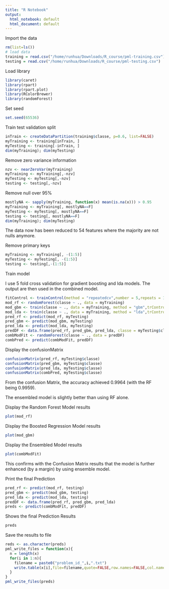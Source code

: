 ```yaml
---
title: "R Notebook"
output:
  html_notebook: default
  html_document: default
---
```


Import the data
```r
rm(list=ls())
# load data
training = read.csv("/home/runhua/Downloads/R_course/pml-training.csv")
testing = read.csv("/home/runhua/Downloads/R_course/pml-testing.csv")
```
Load library
```r
library(caret)
library(rpart)
library(rpart.plot)
library(RColorBrewer)
library(randomForest)
```
Set seed
```r
set.seed(65536)
```

Train test validation split

```r
inTrain <- createDataPartition(training$classe, p=0.6, list=FALSE)
myTraining <- training[inTrain, ]
myTesting <- training[-inTrain, ]
dim(myTraining); dim(myTesting)
```
Remove zero variance information
```r
nzv <- nearZeroVar(myTraining)
myTraining <- myTraining[,-nzv]
myTesting <- myTesting[,-nzv]
testing <- testing[,-nzv]
```

Remove null over 95% 
```r
mostlyNA <- sapply(myTraining, function(x) mean(is.na(x))) > 0.95
myTraining <- myTraining[, mostlyNA==F]
myTesting <- myTesting[, mostlyNA==F]
testing <- testing[, mostlyNA==F]
dim(myTraining); dim(myTesting)
```
The data now has been reduced to 54 features where the majority are not nulls anymore.

Remove primary keys
```r
myTraining <- myTraining[, -(1:5)]
myTesting <- myTesting[, -(1:5)]
testing <- testing[,-(1:5)]
```

Train model

I use 5 fold cross validation for gradient boosting and lda models. The output are then used in the combined model.
```r
fitControl <- trainControl(method = "repeatedcv",number = 5,repeats = 1)
mod_rf <- randomForest(classe ~ ., data = myTraining)
mod_gbm <- train(classe ~ ., data = myTraining, method = "gbm",trControl = fitControl)
mod_lda <- train(classe ~ ., data = myTraining, method = "lda",trControl = fitControl)
pred_rf <- predict(mod_rf, myTesting)
pred_gbm <- predict(mod_gbm, myTesting)
pred_lda <- predict(mod_lda, myTesting)
predDF <- data.frame(pred_rf, pred_gbm, pred_lda, classe = myTesting$classe)
combModFit <- randomForest(classe ~ ., data = predDF)
combPred <- predict(combModFit, predDF)
```

Display the confusionMatrix
```r
confusionMatrix(pred_rf, myTesting$classe)
confusionMatrix(pred_gbm, myTesting$classe)
confusionMatrix(pred_lda, myTesting$classe)
confusionMatrix(combPred, myTesting$classe)
```

From the confusion Matrix, the accuracy achieved 0.9964 (with the RF being 0.9959).

The ensembled model is slightly better than using RF alone.

Display the Random Forest Model results
```r
plot(mod_rf)
```
Display the Boosted Regression Model results
```r
plot(mod_gbm)
```
Display the Ensembled Model results
```r
plot(combModFit)
```

This confirms with the Confusion Matrix results that the model is further enhanced (by a margin) by using ensemble model.

Print the final Prediction
```r
pred_rf <- predict(mod_rf, testing)
pred_gbm <- predict(mod_gbm, testing)
pred_lda <- predict(mod_lda, testing)
predDF <- data.frame(pred_rf, pred_gbm, pred_lda)
preds <- predict(combModFit, predDF)
```
Shows the final Prediction Results
```r
preds
```

Save the results to file
```r
reds <- as.character(preds)
pml_write_files = function(x){
  n = length(x)
  for(i in 1:n){
    filename = paste0("problem_id_",i,".txt")
    write.table(x[i],file=filename,quote=FALSE,row.names=FALSE,col.names=FALSE)
  }
}
pml_write_files(preds)
```


